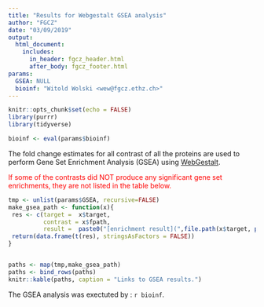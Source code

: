 ```yaml
---
title: "Results for Webgestalt GSEA analysis"
author: "FGCZ"
date: "03/09/2019"
output: 
  html_document:
    includes:
      in_header: fgcz_header.html
      after_body: fgcz_footer.html
params:
  GSEA: NULL
  bioinf: "Witold Wolski <wew@fgcz.ethz.ch>"
---
```




```r

knitr::opts_chunk$set(echo = FALSE)
library(purrr)
library(tidyverse)

bioinf <- eval(params$bioinf)

```

The fold change estimates for all contrast of all the proteins are used to perform Gene Set Enrichment Analysis (GSEA) using [WebGestalt](www.webgestalt.org). 

<span style="color:red"> If some of the contrasts did NOT produce any significant gene set enrichments, they are not listed in the table below. </span>


```r

tmp <- unlist(params$GSEA, recursive=FALSE)
make_gsea_path <- function(x){
 res <- c(target =  x$target,
          contrast = x$fpath,
          result =  paste0("[enrichment result](",file.path(x$target, paste0("Project_", x$fpath), "GSEA.html"),"){target=\"_blank\"}"))
 return(data.frame(t(res), stringsAsFactors = FALSE))
}


paths <- map(tmp,make_gsea_path)
paths <- bind_rows(paths)
knitr::kable(paths, caption = "Links to GSEA results.")

```

The GSEA analysis was exectuted by : `r bioinf`.

